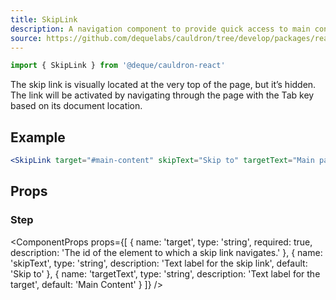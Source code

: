 ```yaml
---
title: SkipLink
description: A navigation component to provide quick access to main content or other areas of the page for screen reader and keyboard users.
source: https://github.com/dequelabs/cauldron/tree/develop/packages/react/src/components/SkipLink/index.tsx
---
```



```jsx
import { SkipLink } from '@deque/cauldron-react'
```

The skip link is visually located at the very top of the page, but it’s hidden. The link will be activated by navigating through the page with the Tab key based on its document location.

## Example

```jsx example
<SkipLink target="#main-content" skipText="Skip to" targetText="Main page content" />
```

## Props

### Step

<ComponentProps
  props={[
    {
      name: 'target',
      type: 'string',
      required: true,
      description: 'The id of the element to which a skip link navigates.'
    },
    {
      name: 'skipText',
      type: 'string',
      description: 'Text label for the skip link',
      default: 'Skip to'
    },
    {
      name: 'targetText',
      type: 'string',
      description: 'Text label for the target',
      default: 'Main Content'
    }
  ]}
/>
